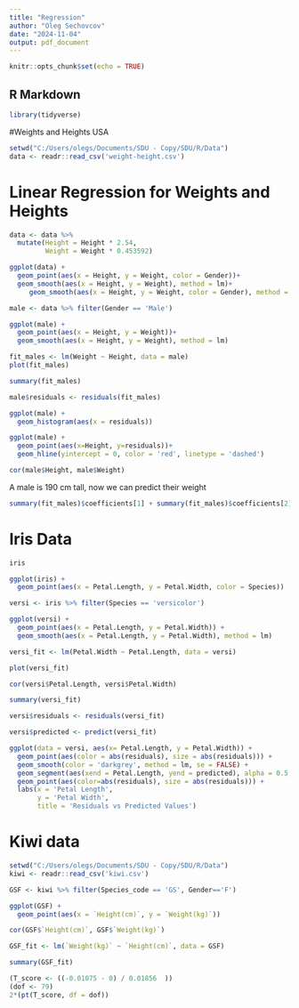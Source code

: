 ```yaml
---
title: "Regression"
author: "Oleg Sechovcov"
date: "2024-11-04"
output: pdf_document
---
```


```r
knitr::opts_chunk$set(echo = TRUE)
```

## R Markdown

```r
library(tidyverse)
```
#Weights and Heights USA

```r
setwd("C:/Users/olegs/Documents/SDU - Copy/SDU/R/Data")
data <- readr::read_csv('weight-height.csv')
```
# Linear Regression for Weights and Heights
```r
data <- data %>% 
  mutate(Height = Height * 2.54,
         Weight = Weight * 0.453592)
```


```r
ggplot(data) +
  geom_point(aes(x = Height, y = Weight, color = Gender))+
  geom_smooth(aes(x = Height, y = Weight), method = lm)+
     geom_smooth(aes(x = Height, y = Weight, color = Gender), method = lm)


```

```r
male <- data %>% filter(Gender == 'Male')
```

```r
ggplot(male) + 
  geom_point(aes(x = Height, y = Weight))+
  geom_smooth(aes(x = Height, y = Weight), method = lm)
```
```r
fit_males <- lm(Weight ~ Height, data = male)
plot(fit_males)
```
```r
summary(fit_males)
```
```r
male$residuals <- residuals(fit_males)
```

```r
ggplot(male) + 
  geom_histogram(aes(x = residuals))
```
```r
ggplot(male) +
  geom_point(aes(x=Height, y=residuals))+
  geom_hline(yintercept = 0, color = 'red', linetype = 'dashed')
```
```r
cor(male$Height, male$Weight)
```
A male is 190 cm tall, now we can predict their weight

```r
summary(fit_males)$coefficients[1] + summary(fit_males)$coefficients[2] * 190

```

# Iris Data
```r
iris
```
```r
ggplot(iris) +
  geom_point(aes(x = Petal.Length, y = Petal.Width, color = Species))
```
```r
versi <- iris %>% filter(Species == 'versicolor')
```

```r
ggplot(versi) +
  geom_point(aes(x = Petal.Length, y = Petal.Width)) +
  geom_smooth(aes(x = Petal.Length, y = Petal.Width), method = lm)
```
```r
versi_fit <- lm(Petal.Width ~ Petal.Length, data = versi)
```

```r
plot(versi_fit)
```
```r
cor(versi$Petal.Length, versi$Petal.Width)
```
```r
summary(versi_fit)
```
```r
versi$residuals <- residuals(versi_fit)
```

```r
versi$predicted <- predict(versi_fit)
```

```r
ggplot(data = versi, aes(x= Petal.Length, y = Petal.Width)) +
  geom_point(aes(color = abs(residuals), size = abs(residuals))) +
  geom_smooth(color = 'darkgrey', method = lm, se = FALSE) +
  geom_segment(aes(xend = Petal.Length, yend = predicted), alpha = 0.5, color = 'red')+
  geom_point(aes(color=abs(residuals), size = abs(residuals))) +
  labs(x = 'Petal Length', 
       y = 'Petal Width', 
       title = 'Residuals vs Predicted Values') 
```
# Kiwi data

```r
setwd("C:/Users/olegs/Documents/SDU - Copy/SDU/R/Data")
kiwi <- readr::read_csv('kiwi.csv')
```
```r
GSF <- kiwi %>% filter(Species_code == 'GS', Gender=='F')
```

```r
ggplot(GSF) +
  geom_point(aes(x = `Height(cm)`, y = `Weight(kg)`))
```
```r
cor(GSF$`Height(cm)`, GSF$`Weight(kg)`)
```
```r
GSF_fit <- lm(`Weight(kg)` ~ `Height(cm)`, data = GSF)
```

```r
summary(GSF_fit)
```
```r
(T_score <- ((-0.01075 - 0) / 0.01856  ))
(dof <- 79)
2*(pt(T_score, df = dof))
```

